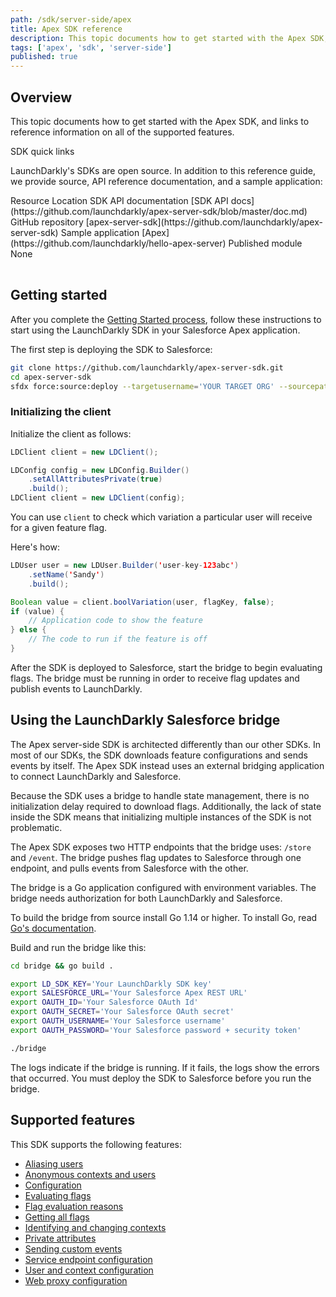 ```yaml
---
path: /sdk/server-side/apex
title: Apex SDK reference
description: This topic documents how to get started with the Apex SDK, and links to reference information on all of the supported features.
tags: ['apex', 'sdk', 'server-side']
published: true
---
```


## Overview

This topic documents how to get started with the Apex SDK, and links to reference information on all of the supported features.

<Callout intent="primary">
<CalloutTitle>SDK quick links</CalloutTitle>
<CalloutDescription>

LaunchDarkly's SDKs are open source. In addition to this reference guide, we provide source, API reference documentation, and a sample application:

<Table>
  <TableHeader>
    <TableHeadCell>Resource</TableHeadCell>
    <TableHeadCell>Location</TableHeadCell>
  </TableHeader>
  <TableBody>
    <TableRow>
      <TableCell>SDK API documentation</TableCell>
      <TableCell>[SDK API docs](https://github.com/launchdarkly/apex-server-sdk/blob/master/doc.md)</TableCell>
    </TableRow>
    <TableRow>
      <TableCell>GitHub repository</TableCell>
      <TableCell>[apex-server-sdk](https://github.com/launchdarkly/apex-server-sdk)</TableCell>
    </TableRow>
    <TableRow>
      <TableCell>Sample application</TableCell>
      <TableCell>[Apex](https://github.com/launchdarkly/hello-apex-server)</TableCell>
    </TableRow>
    <TableRow>
      <TableCell>Published module</TableCell>
      <TableCell>None</TableCell>
    </TableRow>
  </TableBody>
</Table>

</CalloutDescription>
</Callout>

## Getting started

After you complete the [Getting Started process](/home/getting-started), follow these instructions to start using the LaunchDarkly SDK in your Salesforce Apex application.

The first step is deploying the SDK to Salesforce:

<CodeSample>
<CSTab label="Console">

```bash
git clone https://github.com/launchdarkly/apex-server-sdk.git
cd apex-server-sdk
sfdx force:source:deploy --targetusername='YOUR TARGET ORG' --sourcepath='force-app'
```

</CSTab>
</CodeSample>

### Initializing the client

Initialize the client as follows:

<CodeSample>
<CSTab label="Default Config">

```java
LDClient client = new LDClient();
```

</CSTab>
<CSTab label="Custom Config">

```java
LDConfig config = new LDConfig.Builder()
    .setAllAttributesPrivate(true)
    .build();
LDClient client = new LDClient(config);
```

</CSTab>
</CodeSample>

You can use `client` to check which variation a particular user will receive for a given feature flag.

Here's how:

<CodeSample>
<CSTab label="Apex">

```java
LDUser user = new LDUser.Builder('user-key-123abc')
    .setName('Sandy')
    .build();

Boolean value = client.boolVariation(user, flagKey, false);
if (value) {
    // Application code to show the feature
} else {
    // The code to run if the feature is off
}
```

</CSTab>
</CodeSample>

After the SDK is deployed to Salesforce, start the bridge to begin evaluating flags. The bridge must be running in order to receive flag updates and publish events to LaunchDarkly.

## Using the LaunchDarkly Salesforce bridge

The Apex server-side SDK is architected differently than our other SDKs. In most of our SDKs, the SDK downloads feature configurations and sends events by itself. The Apex SDK instead uses an external bridging application to connect LaunchDarkly and Salesforce.

Because the SDK uses a bridge to handle state management, there is no initialization delay required to download flags. Additionally, the lack of state inside the SDK means that initializing multiple instances of the SDK is not problematic.

The Apex SDK exposes two HTTP endpoints that the bridge uses: `/store` and `/event`. The bridge pushes flag updates to Salesforce through one endpoint, and pulls events from Salesforce with the other.

The bridge is a Go application configured with environment variables. The bridge needs authorization for both LaunchDarkly and Salesforce.

To build the bridge from source install Go 1.14 or higher. To install Go, read [Go's documentation](https://golang.org/doc/install).

Build and run the bridge like this:

<CodeSample>
<CSTab label="Console">

```bash
cd bridge && go build .

export LD_SDK_KEY='Your LaunchDarkly SDK key'
export SALESFORCE_URL='Your Salesforce Apex REST URL'
export OAUTH_ID='Your Salesforce OAuth Id'
export OAUTH_SECRET='Your Salesforce OAuth secret'
export OAUTH_USERNAME='Your Salesforce username'
export OAUTH_PASSWORD='Your Salesforce password + security token'

./bridge
```

</CSTab>
</CodeSample>

The logs indicate if the bridge is running. If it fails, the logs show the errors that occurred. You must deploy the SDK to Salesforce before you run the bridge.

## Supported features

This SDK supports the following features:

* [Aliasing users](/sdk/features/aliasing-users#apex)
* [Anonymous contexts and users](/sdk/features/anonymous#apex)
* [Configuration](/sdk/features/config#apex)
* [Evaluating flags](/sdk/features/evaluating#apex)
* [Flag evaluation reasons](/sdk/features/evaluation-reasons#apex)
* [Getting all flags](/sdk/features/all-flags#apex)
* [Identifying and changing contexts](/sdk/features/identify#apex)
* [Private attributes](/sdk/features/private-attributes#apex)
* [Sending custom events](/sdk/features/events#apex)
* [Service endpoint configuration](/sdk/features/service-endpoint-configuration#apex)
* [User and context configuration](/sdk/features/user-context-config#apex)
* [Web proxy configuration](/sdk/features/web-proxy#apex)
